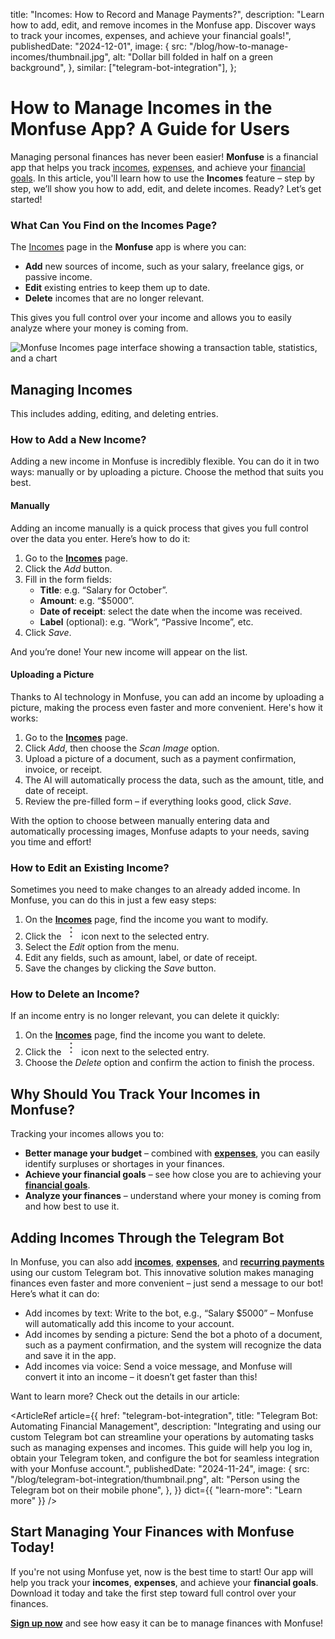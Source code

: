 
  title: "Incomes: How to Record and Manage Payments?",
  description:
    "Learn how to add, edit, and remove incomes in the Monfuse app. Discover ways to track your incomes, expenses, and achieve your financial goals!",
  publishedDate: "2024-12-01",
  image: {
    src: "/blog/how-to-manage-incomes/thumbnail.jpg",
    alt: "Dollar bill folded in half on a green background",
  },
  similar: ["telegram-bot-integration"],
};

# How to Manage <TextBeam>Incomes</TextBeam> in the Monfuse App? A Guide for Users

Managing personal finances has never been easier! **Monfuse** is a financial app that helps you track [incomes](/incomes), [expenses](/expenses), and achieve your [financial goals](/goals). In this article, you'll learn how to use the **Incomes** feature – step by step, we’ll show you how to add, edit, and delete incomes. Ready? Let’s get started!

### What Can You Find on the Incomes Page?

The [Incomes](/incomes) page in the **Monfuse** app is where you can:

- **Add** new sources of income, such as your salary, freelance gigs, or passive income.
- **Edit** existing entries to keep them up to date.
- **Delete** incomes that are no longer relevant.

This gives you full control over your income and allows you to easily analyze where your money is coming from.

![Monfuse Incomes page interface showing a transaction table, statistics, and a chart](/app/incomes.png "Incomes")

## Managing Incomes

This includes adding, editing, and deleting entries.

### How to Add a New Income?

Adding a new income in Monfuse is incredibly flexible. You can do it in two ways: manually or by uploading a picture. Choose the method that suits you best.

#### Manually

Adding an income manually is a quick process that gives you full control over the data you enter. Here’s how to do it:

1. Go to the **[Incomes](https://app.monfuse.com/incomes)** page.
2. Click the _Add_ button.
3. Fill in the form fields:
   - **Title**: e.g. “Salary for October”.
   - **Amount**: e.g. “$5000”.
   - **Date of receipt**: select the date when the income was received.
   - **Label** (optional): e.g. “Work”, “Passive Income”, etc.
4. Click _Save_.

And you’re done! Your new income will appear on the list.

#### Uploading a Picture

Thanks to AI technology in Monfuse, you can add an income by uploading a picture, making the process even faster and more convenient. Here's how it works:

1. Go to the **[Incomes](https://app.monfuse.com/incomes)** page.
2. Click _Add_, then choose the _Scan Image_ option.
3. Upload a picture of a document, such as a payment confirmation, invoice, or receipt.
4. The AI will automatically process the data, such as the amount, title, and date of receipt.
5. Review the pre-filled form – if everything looks good, click _Save_.

With the option to choose between manually entering data and automatically processing images, Monfuse adapts to your needs, saving you time and effort!

### How to Edit an Existing Income?

Sometimes you need to make changes to an already added income. In Monfuse, you can do this in just a few easy steps:

1. On the **[Incomes](https://app.monfuse.com/incomes)** page, find the income you want to modify.
2. Click the <svg xmlns="http://www.w3.org/2000/svg" width="24" height="24" viewBox="0 0 24 24" fill="none" stroke="currentColor" strokeWidth="2" strokeLinecap="round" strokeLinejoin="round" className="inline-block lucide lucide-ellipsis-vertical"><circle cx="12" cy="12" r="1"/><circle cx="12" cy="5" r="1"/><circle cx="12" cy="19" r="1"/></svg> icon next to the selected entry.
3. Select the _Edit_ option from the menu.
4. Edit any fields, such as amount, label, or date of receipt.
5. Save the changes by clicking the _Save_ button.

### How to Delete an Income?

If an income entry is no longer relevant, you can delete it quickly:

1. On the **[Incomes](https://app.monfuse.com/incomes)** page, find the income you want to delete.
2. Click the <svg xmlns="http://www.w3.org/2000/svg" width="24" height="24" viewBox="0 0 24 24" fill="none" stroke="currentColor" strokeWidth="2" strokeLinecap="round" strokeLinejoin="round" className="inline-block lucide lucide-ellipsis-vertical"><circle cx="12" cy="12" r="1"/><circle cx="12" cy="5" r="1"/><circle cx="12" cy="19" r="1"/></svg> icon next to the selected entry.
3. Choose the _Delete_ option and confirm the action to finish the process.

## Why Should You Track Your Incomes in Monfuse?

Tracking your incomes allows you to:

- **Better manage your budget** – combined with **[expenses](/expenses)**, you can easily identify surpluses or shortages in your finances.
- **Achieve your financial goals** – see how close you are to achieving your **[financial goals](/goals)**.
- **Analyze your finances** – understand where your money is coming from and how best to use it.

## Adding Incomes Through the Telegram Bot

In Monfuse, you can also add **[incomes](/incomes)**, **[expenses](/expenses)**, and **[recurring payments](/recurring-payments)** using our custom Telegram bot. This innovative solution makes managing finances even faster and more convenient – just send a message to our bot! Here’s what it can do:

- Add incomes by text: Write to the bot, e.g., “Salary $5000” – Monfuse will automatically add this income to your account.
- Add incomes by sending a picture: Send the bot a photo of a document, such as a payment confirmation, and the system will recognize the data and save it in the app.
- Add incomes via voice: Send a voice message, and Monfuse will convert it into an income – it doesn’t get faster than this!

Want to learn more? Check out the details in our article:

<ArticleRef
  article={{
    href: "telegram-bot-integration",
    title: "Telegram Bot: Automating Financial Management",
    description:
      "Integrating and using our custom Telegram bot can streamline your operations by automating tasks such as managing expenses and incomes. This guide will help you log in, obtain your Telegram token, and configure the bot for seamless integration with your Monfuse account.",
    publishedDate: "2024-11-24",
    image: {
      src: "/blog/telegram-bot-integration/thumbnail.png",
      alt: "Person using the Telegram bot on their mobile phone",
    },
  }}
  dict={{ "learn-more": "Learn more" }}
/>

## Start Managing Your Finances with Monfuse Today!

If you're not using Monfuse yet, now is the best time to start! Our app will help you track your **incomes**, **expenses**, and achieve your **financial goals**. Download it today and take the first step toward full control over your finances.

**[Sign up now](https://app.monfuse.com/sign-up)** and see how easy it can be to manage finances with Monfuse!
